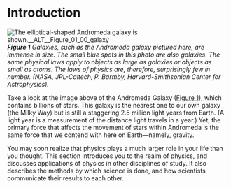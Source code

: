 # Introduction

![The elliptical-shaped Andromeda galaxy is shown.__ALT__Figure_01_00_galaxy](__MEDIA_URL__CNX_HSPhysics_01_00_galaxy.jpg)
***Figure 1** Galaxies, such as the Andromeda galaxy pictured here, are immense in size. The small blue spots in this photo are also galaxies. The same physical laws apply to objects as large as galaxies or objects as small as atoms. The laws of physics are, therefore, surprisingly few in number. (NASA, JPL-Caltech, P. Barmby, Harvard-Smithsonian Center for Astrophysics).*


Take a look at the image above of the Andromeda Galaxy ([Figure 1](#Figure_01_00_galaxy)), which contains billions of stars. This galaxy is the nearest one to our own galaxy (the Milky Way) but is still a staggering 2.5 million light years from Earth. (A light year is a measurement of the distance light travels in a year.) Yet, the primary force that affects the movement of stars within Andromeda is the same force that we contend with here on Earth—namely, gravity.

You may soon realize that physics plays a much larger role in your life than you thought. This section introduces you to the realm of physics, and discusses applications of physics in other disciplines of study. It also describes the methods by which science is done, and how scientists communicate their results to each other.
